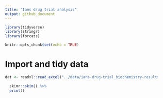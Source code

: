 ```yaml
---
title: "Ians drug trial analysis"
output: github_document
---
```


```r
library(tidyverse)
library(stringr)
library(forcats)

knitr::opts_chunk$set(echo = TRUE)
```

# Import and tidy data

```r
dat <- readxl::read_excel("../data/ians-drug-trial_biochemistry-results_20171020.xls", sheet = 1) %>% 
  
  skimr::skim() %>% 
  print()

```

